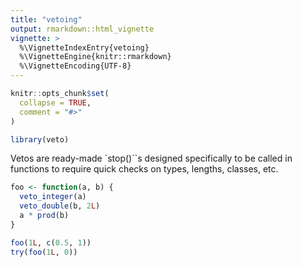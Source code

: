 ```yaml
---
title: "vetoing"
output: rmarkdown::html_vignette
vignette: >
  %\VignetteIndexEntry{vetoing}
  %\VignetteEngine{knitr::rmarkdown}
  %\VignetteEncoding{UTF-8}
---
```


```r
knitr::opts_chunk$set(
  collapse = TRUE,
  comment = "#>"
)
```

```r
library(veto)
```

Vetos are ready-made `stop()``s designed specifically to be called in functions to require quick checks on types, lengths, classes, etc.

```r
foo <- function(a, b) {
  veto_integer(a)
  veto_double(b, 2L)
  a * prod(b)
}

foo(1L, c(0.5, 1))
try(foo(1L, 0))
```

